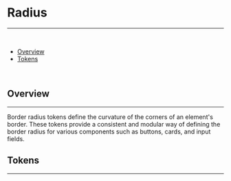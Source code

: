 
<Meta title="Design Tokens/Semantic/Radius" />

# Radius

---

<br />

- [Overview](#overview)
- [Tokens](#tokens)

<br />

## Overview

---

Border radius tokens define the curvature of the corners of an element's border. These tokens provide a consistent and modular way of defining the border radius for various components such as buttons, cards, and input fields.

## Tokens

---

<RadiusShowcase />
